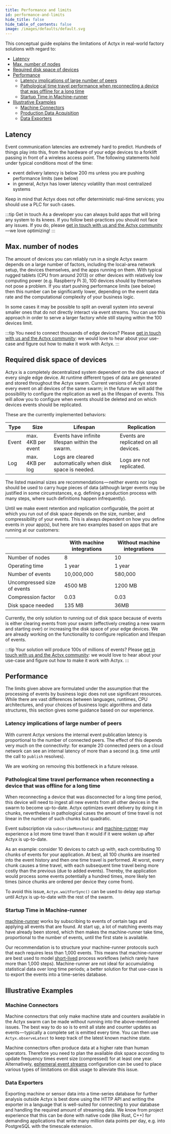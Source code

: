 ```yaml
---
title: Performance and limits
id: performance-and-limits
hide_title: false
hide_table_of_contents: false
image: /images/defaults/default.svg
---
```


This conceptual guide explains the limitations of Actyx in real-world factory solutions with regard to:

- [Latency](#latency)
- [Max. number of nodes](#max-number-of-nodes)
- [Required disk space of devices](#required-disk-space-of-devices)
- [Performance](#performance)
  - [Latency implications of large number of peers](#latency-implications-of-large-number-of-peers)
  - [Pathological time travel performance when reconnecting a device that was offline for a long time](#pathological-time-travel-performance-when-reconnecting-a-device-that-was-offline-for-a-long-time)
  - [Startup Time in Machine-runner](#startup-time-in-machine-runner)
- [Illustrative Examples](#illustrative-examples)
  - [Machine Connectors](#machine-connectors)
  - [Production Data Acquisition](#production-data-acquisition)
  - [Data Exporters](#data-exporters)

## Latency

Event communication latencies are extremely hard to predict.
Hundreds of things play into this, from the hardware of your edge devices to a forklift passing in front of a wireless access point.
The following statements hold under typical conditions most of the time:

- event delivery latency is below 200 ms unless you are pushing performance limits (see below)
- in general, Actyx has lower latency volatility than most centralized systems

Keep in mind that Actyx does not offer deterministic real-time services; you should use a PLC for such cases.

:::tip Get in touch
As a developer you can always build apps that will bring any system to its knees.
If you follow best-practices you should not face any issues.
If you do, please [get in touch with us and the Actyx community](https://groups.google.com/a/actyx.io/g/developers/)—we love optimizing!
:::

## Max. number of nodes

The amount of devices you can reliably run in a single Actyx swarm depends on a large number of factors, including the local-area network setup, the devices themselves, and the apps running on them.
With typical rugged tablets (CPU from around 2013) or other devices with relatively low computing power (e.g. Raspberry Pi 3), 100 devices should by themselves not pose a problem.
If you start pushing performance limits (see below) then this number can be significantly lower, depending on the event data rate and the computational complexity of your business logic.

In some cases it may be possible to split an overall system into several smaller ones that do not directly interact via event streams.
You can use this approach in order to serve a larger factory while still staying within the 100 devices limit.

:::tip You need to connect thousands of edge devices?
Please [get in touch with us and the Actyx community](https://groups.google.com/a/actyx.io/g/developers/): we would love to hear about your use-case and figure out how to make it work with Actyx.
:::

## Required disk space of devices

Actyx is a completely decentralized system dependent on the disk space of every single edge device.
At runtime different types of data are generated and stored throughout the Actyx swarm.
Current versions of Actyx store every event on all devices of the same swarm; in the future we will add the possibility to configure the replication as well as the lifespan of events.
This will allow you to configure when events should be deleted and on which devices events should be replicated.

These are the currently implemented behaviors:

| Type  | Size               | Lifespan                                                  | Replication                           |
| ----- | ------------------ | --------------------------------------------------------- | ------------------------------------- |
| Event | max. 4KB per event | Events have infinite lifespan within the swarm.           | Events are replicated on all devices. |
| Log   | max. 4KB per log   | Logs are cleared automatically when disk space is needed. | Logs are not replicated.              |

The listed maximal sizes are recommendations — neither events nor logs should be used to carry huge pieces of data (although larger events may be justified in some circumstances, e.g. defining a production process with many steps, where such definitions happen infrequently).

Until we make event retention and replication configurable, the point at which you run out of disk space depends on the size, number, and compressibility of your events.
This is always dependent on how you define events in your app(s), but here are two examples based on apps that are running at our customers:

|                             | With machine integrations | Without machine integrations |
| --------------------------- | ------------------------- | ---------------------------- |
| Number of nodes             | 8                         | 10                           |
| Operating time              | 1 year                    | 1 year                       |
| Number of events            | 10,000,000                | 580,000                      |
| Uncompressed size of events | 4500 MB                   | 1200 MB                      |
| Compression factor          | 0.03                      | 0.03                         |
| Disk space needed           | 135 MB                    | 36MB                         |

Currently, the only solution to running out of disk space because of events is either clearing events from your swarm (effectively creating a new swarm and starting over) or increasing the disk space of your edge devices.
We are already working on the functionality to configure replication and lifespan of events.

:::tip Your solution will produce 100s of millions of events?
Please [get in touch with us and the Actyx community](https://groups.google.com/a/actyx.io/g/developers/): we would love to hear about your use-case and figure out how to make it work with Actyx.
:::

## Performance

The limits given above are formulated under the assumption that the processing of events by business logic does not use significant resources.
While there are vast differences between languages, runtimes, CPU architectures, and your choices of business logic algorithms and data structures, this section gives some guidance based on our experience.

### Latency implications of large number of peers

With current Actyx versions the internal event publication latency is proportional to the number of connected peers.
The effect of this depends very much on the connectivity: for example 20 connected peers on a cloud network can see an internal latency of more than a second (e.g. time until the call to `publish` resolves).

We are working on removing this bottleneck in a future release.

### Pathological time travel performance when reconnecting a device that was offline for a long time

When reconnecting a device that was disconnected for a long time period, this device will need to ingest all new events from all other devices in the swarm to become up-to-date.
Actyx optimizes event delivery by doing it in chunks, nevertheless in pathological cases the amount of time travel is not linear in the number of such chunks but quadratic.

Event subscription via `subscribeMonotonic` and [machine-runner](https://www.npmjs.com/package/@actyx/machine-runner) may experience a lot more time travel than it would if it were woken up after Actyx is up-to-date.

As an example: consider 10 devices to catch up with, each contributing 10 chunks of events for your application.
At best, all 100 chunks are inserted into the event history and then one time travel is performed.
At worst, every chunk causes a time travel, with each subsequent time travel being more costly than the previous (due to added events).
Thereby, the application would process some events potentially a hundred times, more likely ten times (since chunks are ordered per device they come from).

To avoid this issue, `Actyx.waitForSync()` can be used to delay app startup until Actyx is up-to-date with the rest of the swarm.

### Startup Time in Machine-runner

[machine-runner](https://www.npmjs.com/package/@actyx/machine-runner) works by subscribing to events of certain tags and applying all events that are found.
At start up, a lot of matching events may have already been stored, which then makes the machine-runner take time, proportional to the number of events, until the first state is available.

Our recommendation is to structure your machine-runner protocols such that each requires less than 1,000 events.
This means that machine-runner are best used to model [short-lived](../../how-to/structured-queries/tagging-best-practices.mdx#short-lived-entities) process workflows (which rarely have more than 1,000 steps).
Machine-runner are not ideal for accumulating statistical data over long time periods; a better solution for that use-case is to export the events into a time-series database.

## Illustrative Examples

### Machine Connectors

Machine connectors that only make machine state and counters available in the Actyx swarm can be made without running into the above-mentioned issues.
The best way to do so is to emit all state and counter updates as events — typically a complete set is emitted every time.
You can then use `Actyx.observeLatest` to keep track of the latest known machine state.

Machine connectors often produce data at a higher rate than human operators.
Therefore you need to plan the available disk space according to update frequency times event size (compressed) for at least one year.
Alternatively, [ephemeral event streams](../reference/actyx.mdx#ephemeral-event-streams) configuration can be used to place various types of limitations on disk usage to alleviate this issue.

### Data Exporters

Exporting machine or sensor data into a time-series database for further analysis outside Actyx is best done using the HTTP API and writing the exporter in a language that is well-suited for connecting to your database and handling the required amount of streaming data.
We know from project experience that this can be done with native code (like Rust, C++) for demanding applications that write many million data points per day, e.g. into PostgreSQL with the timescale extension.
